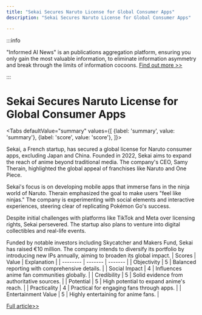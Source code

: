 ```yaml
---
title: "Sekai Secures Naruto License for Global Consumer Apps"
description: "Sekai Secures Naruto License for Global Consumer Apps"

---
```



:::info

"Informed AI News" is an publications aggregation platform, ensuring you only gain the most valuable information, to eliminate information asymmetry and break through the limits of information cocoons.  [Find out more >>](/)

:::

# Sekai Secures Naruto License for Global Consumer Apps


<Tabs
	defaultValue="summary"
	values={[
	{label: 'summary', value: 'summary'},
	{label: 'score', value: 'score'},
]}>
<TabItem value="summary">


Sekai, a French startup, has secured a global license for Naruto consumer apps, excluding Japan and China. Founded in 2022, Sekai aims to expand the reach of anime beyond traditional media. The company's CEO, Samy Therain, highlighted the global appeal of franchises like Naruto and One Piece.

Sekai's focus is on developing mobile apps that immerse fans in the ninja world of Naruto. Therain emphasized the goal to make users "feel like ninjas." The company is experimenting with social elements and interactive experiences, steering clear of replicating Pokémon Go's success.

Despite initial challenges with platforms like TikTok and Meta over licensing rights, Sekai persevered. The startup also plans to venture into digital collectibles and real-life events.

Funded by notable investors including Skycatcher and Makers Fund, Sekai has raised €10 million. The company intends to diversify its portfolio by introducing new IPs annually, aiming to broaden its global impact.
</TabItem>
<TabItem value="score">
	| Scores     | Value   | Explanation |
	| -------- | ------- | ------- |
	| Objectivity  | 5    | Balanced reporting with comprehensive details.    |
	| Social Impact | 4     | Influences anime fan communities globally.    |
	| Credibility    | 5    | Solid evidence from authoritative sources.    |
	| Potential    | 5    | High potential to expand anime's reach.    |
	| Practicality    | 4    | Practical for engaging fans through apps.    |
	| Entertainment Value    | 5    | Highly entertaining for anime fans.    |
</TabItem>
</Tabs>

[Full article>>](https://techcrunch.com/2024/07/11/sekai-secures-narutos-license-to-develop-consumer-apps-for-anime-fans/)
